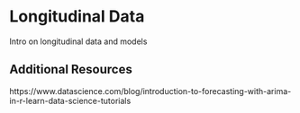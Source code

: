 # Longitudinal Data {#longitudinal}

Intro on longitudinal data and models


## Additional Resources

https://www.datascience.com/blog/introduction-to-forecasting-with-arima-in-r-learn-data-science-tutorials
